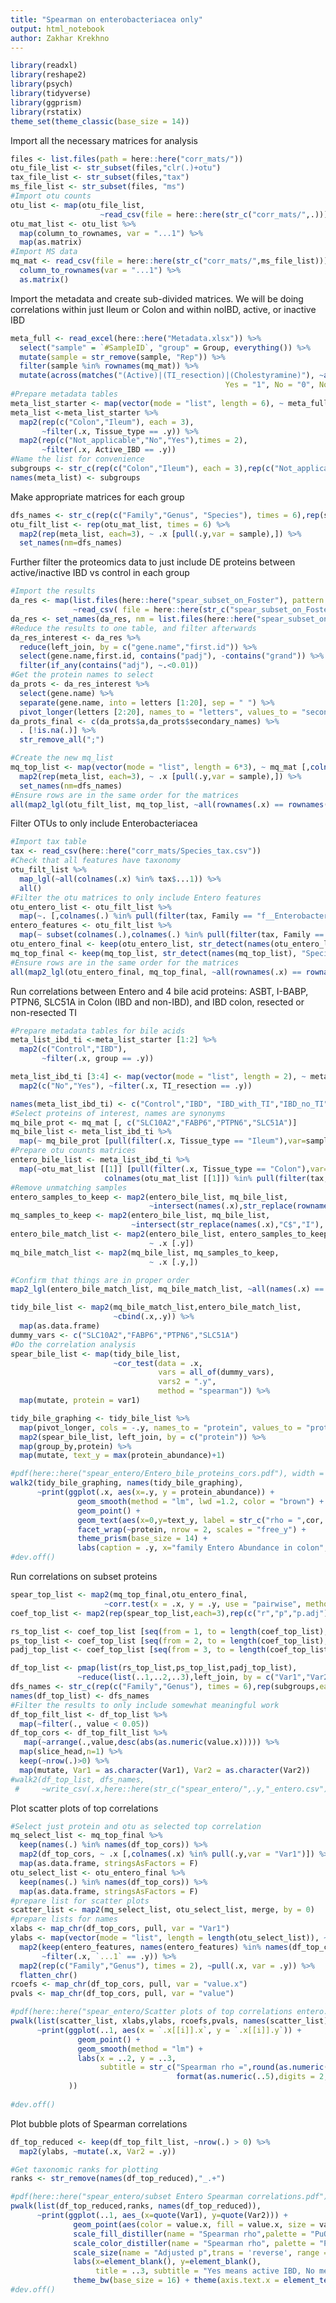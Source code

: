 ```yaml
---
title: "Spearman on enterobacteriacea only"
output: html_notebook
author: Zakhar Krekhno
---
```


```r
library(readxl)
library(reshape2)
library(psych)
library(tidyverse)
library(ggprism)
library(rstatix)
theme_set(theme_classic(base_size = 14))
```

Import all the necessary matrices for analysis
```r
files <- list.files(path = here::here("corr_mats/"))
otu_file_list <- str_subset(files,"clr(.)+otu")
tax_file_list <- str_subset(files,"tax")
ms_file_list <- str_subset(files, "ms")
#Import otu counts
otu_list <- map(otu_file_list, 
                    ~read_csv(file = here::here(str_c("corr_mats/",.))))
otu_mat_list <- otu_list %>% 
  map(column_to_rownames, var = "...1") %>% 
  map(as.matrix)
#Import MS data
mq_mat <- read_csv(file = here::here(str_c("corr_mats/",ms_file_list))) %>% 
  column_to_rownames(var = "...1") %>% 
  as.matrix()
```

Import the metadata and create sub-divided matrices.
We will be doing correlations within just Ileum or Colon and within noIBD, active, or inactive IBD
```r
meta_full <- read_excel(here::here("Metadata.xlsx")) %>% 
  select("sample" = `#SampleID`, "group" = Group, everything()) %>% 
  mutate(sample = str_remove(sample, "Rep")) %>% 
  filter(sample %in% rownames(mq_mat)) %>% 
  mutate(across(matches("(Active)|(TI_resection)|(Cholestyramine)"), ~as.character(fct_recode(as_factor(.x), 
                                                Yes = "1", No = "0", Not_applicable = "NA"))))
#Prepare metadata tables
meta_list_starter <- map(vector(mode = "list", length = 6), ~ meta_full)
meta_list <-meta_list_starter %>% 
  map2(rep(c("Colon","Ileum"), each = 3), 
       ~filter(.x, Tissue_type == .y)) %>% 
  map2(rep(c("Not_applicable","No","Yes"),times = 2), 
       ~filter(.x, Active_IBD == .y))
#Name the list for convenience
subgroups <- str_c(rep(c("Colon","Ileum"), each = 3),rep(c("Not_applicable","No","Yes"),times = 2), sep = "_")
names(meta_list) <- subgroups
```

Make appropriate matrices for each group
```r
dfs_names <- str_c(rep(c("Family","Genus", "Species"), times = 6),rep(subgroups,each = 3), sep = "_")
otu_filt_list <- rep(otu_mat_list, times = 6) %>% 
  map2(rep(meta_list, each=3), ~ .x [pull(.y,var = sample),]) %>% 
  set_names(nm=dfs_names)
```

Further filter the proteomics data to just include DE proteins between active/inactive IBD vs control in each group
```r
#Import the results
da_res <- map(list.files(here::here("spear_subset_on_Foster"), pattern = "full_"),
              ~read_csv( file = here::here(str_c("spear_subset_on_Foster/",.)))) 
da_res <- set_names(da_res, nm = list.files(here::here("spear_subset_on_Foster"), pattern = "full_"))
#Reduce the results to one table, and filter afterwards
da_res_interest <- da_res %>% 
  reduce(left_join, by = c("gene.name","first.id")) %>% 
  select(gene.name,first.id, contains("padj"), -contains("grand")) %>% 
  filter(if_any(contains("adj"), ~.<0.01))
#Get the protein names to select
da_prots <- da_res_interest %>% 
  select(gene.name) %>% 
  separate(gene.name, into = letters [1:20], sep = " ") %>% 
  pivot_longer(letters [2:20], names_to = "letters", values_to = "secondary_names")
da_prots_final <- c(da_prots$a,da_prots$secondary_names) %>% 
  . [!is.na(.)] %>% 
  str_remove_all(";")

#Create the new mq_list
mq_top_list <- map(vector(mode = "list", length = 6*3), ~ mq_mat [,colnames(mq_mat) %in% da_prots_final]) %>% 
  map2(rep(meta_list, each=3), ~ .x [pull(.y,var = sample),]) %>% 
  set_names(nm=dfs_names)
#Ensure rows are in the same order for the matrices
all(map2_lgl(otu_filt_list, mq_top_list, ~all(rownames(.x) == rownames(.y))))
```

Filter OTUs to only include Enterobacteriacea

```r
#Import tax table
tax <- read_csv(here::here("corr_mats/Species_tax.csv"))
#Check that all features have taxonomy
otu_filt_list %>% 
  map_lgl(~all(colnames(.x) %in% tax$...1)) %>% 
  all()
#Filter the otu matrices to only include Entero features
otu_entero_list <- otu_filt_list %>% 
  map(~. [,colnames(.) %in% pull(filter(tax, Family == "f__Enterobacteriaceae"), var = "...1")])
entero_features <- otu_filt_list %>% 
  map(~ subset(colnames(.),colnames(.) %in% pull(filter(tax, Family == "f__Enterobacteriaceae"), var = "...1")))
otu_entero_final <- keep(otu_entero_list, str_detect(names(otu_entero_list), "Species", negate = T))
mq_top_final <- keep(mq_top_list, str_detect(names(mq_top_list), "Species", negate = T))
#Ensure rows are in the same order for the matrices
all(map2_lgl(otu_entero_final, mq_top_final, ~all(rownames(.x) == rownames(.y))))
```


Run correlations between Entero and 4 bile acid proteins: ASBT,   I-BABP, PTPN6,    SLC51A in Colon (IBD and non-IBD), and IBD colon, resected or non-resected TI
    
```r
#Prepare metadata tables for bile acids
meta_list_ibd_ti <-meta_list_starter [1:2] %>% 
  map2(c("Control","IBD"),
       ~filter(.x, group == .y)) 

meta_list_ibd_ti [3:4] <- map(vector(mode = "list", length = 2), ~ meta_list_ibd_ti [[2]]) %>% 
  map2(c("No","Yes"), ~filter(.x, TI_resection == .y))

names(meta_list_ibd_ti) <- c("Control","IBD", "IBD_with_TI","IBD_no_TI")
#Select proteins of interest, names are synonyms
mq_bile_prot <- mq_mat [, c("SLC10A2","FABP6","PTPN6","SLC51A")]
mq_bile_list <- meta_list_ibd_ti %>% 
  map(~ mq_bile_prot [pull(filter(.x, Tissue_type == "Ileum"),var=sample),])
#Prepare otu counts matrices
entero_bile_list <- meta_list_ibd_ti %>% 
  map(~otu_mat_list [[1]] [pull(filter(.x, Tissue_type == "Colon"),var=sample), 
                     colnames(otu_mat_list [[1]]) %in% pull(filter(tax, Family == "f__Enterobacteriaceae"), var = "...1")])
#Remove unmatching samples
entero_samples_to_keep <- map2(entero_bile_list, mq_bile_list,
                               ~intersect(names(.x),str_replace(rownames(.y),"I$","C")))
mq_samples_to_keep <- map2(entero_bile_list, mq_bile_list,
                           ~intersect(str_replace(names(.x),"C$","I"), rownames(.y)))
entero_bile_match_list <- map2(entero_bile_list, entero_samples_to_keep,
                               ~ .x [.y])
mq_bile_match_list <- map2(mq_bile_list, mq_samples_to_keep,
                               ~ .x [.y,])

#Confirm that things are in proper order
map2_lgl(entero_bile_match_list, mq_bile_match_list, ~all(names(.x) == str_replace(rownames(.y),"I$","C")))

tidy_bile_list <- map2(mq_bile_match_list,entero_bile_match_list,
                       ~cbind(.x,.y)) %>%
  map(as.data.frame)
dummy_vars <- c("SLC10A2","FABP6","PTPN6","SLC51A")
#Do the correlation analysis
spear_bile_list <- map(tidy_bile_list, 
                       ~cor_test(data = .x, 
                                 vars = all_of(dummy_vars), 
                                 vars2 = ".y",
                                 method = "spearman")) %>% 
  map(mutate, protein = var1) 

tidy_bile_graphing <- tidy_bile_list %>% 
  map(pivot_longer, cols = -.y, names_to = "protein", values_to = "protein_abundance") %>% 
  map2(spear_bile_list, left_join, by = c("protein")) %>% 
  map(group_by,protein) %>% 
  map(mutate, text_y = max(protein_abundance)+1)

#pdf(here::here("spear_entero/Entero_bile_proteins_cors.pdf"), width = 8, height = 6)
walk2(tidy_bile_graphing, names(tidy_bile_graphing),
      ~print(ggplot(.x, aes(x=.y, y = protein_abundance)) +
               geom_smooth(method = "lm", lwd =1.2, color = "brown") +
               geom_point() + 
               geom_text(aes(x=0,y=text_y, label = str_c("rho = ",cor, "; p = ",round(p,2))), size = 4) +
               facet_wrap(~protein, nrow = 2, scales = "free_y") +
               theme_prism(base_size = 14) +
               labs(caption = .y, x="family Entero Abundance in colon", y = "Protein abundance in ileum")))
#dev.off()

```




Run correlations on subset proteins

```r
spear_top_list <- map2(mq_top_final,otu_entero_final,
                     ~corr.test(x = .x, y = .y, use = "pairwise", method="spearman", adjust="BH", ci=FALSE))
coef_top_list <- map2(rep(spear_top_list,each=3),rep(c("r","p","p.adj"),times = length(spear_top_list)), ~melt(.x [.y]))

rs_top_list <- coef_top_list [seq(from = 1, to = length(coef_top_list), by = 3)]
ps_top_list <- coef_top_list [seq(from = 2, to = length(coef_top_list), by = 3)]
padj_top_list <- coef_top_list [seq(from = 3, to = length(coef_top_list), by = 3)]

df_top_list <- pmap(list(rs_top_list,ps_top_list,padj_top_list),
               ~reduce(list(..1,..2,..3),left_join, by = c("Var1","Var2")))
dfs_names <- str_c(rep(c("Family","Genus"), times = 6),rep(subgroups,each = 2), sep = "_")
names(df_top_list) <- dfs_names
#Filter the results to only include somewhat meaningful work
df_top_filt_list <- df_top_list %>% 
  map(~filter(., value < 0.05))
df_top_cors <- df_top_filt_list %>% 
   map(~arrange(.,value,desc(abs(as.numeric(value.x))))) %>% 
  map(slice_head,n=1) %>% 
  keep(~nrow(.)>0) %>% 
  map(mutate, Var1 = as.character(Var1), Var2 = as.character(Var2))
#walk2(df_top_list, dfs_names,
 #     ~write_csv(.x,here::here(str_c("spear_entero/",.y,"_entero.csv"))))

```

Plot scatter plots of top correlations

```r
#Select just protein and otu as selected top correlation
mq_select_list <- mq_top_final %>% 
  keep(names(.) %in% names(df_top_cors)) %>% 
  map2(df_top_cors, ~ .x [,colnames(.x) %in% pull(.y,var = "Var1")]) %>%  
  map(as.data.frame, stringsAsFactors = F)
otu_select_list <- otu_entero_final %>% 
  keep(names(.) %in% names(df_top_cors)) %>%  
  map(as.data.frame, stringsAsFactors = F)
#prepare list for scatter plots
scatter_list <- map2(mq_select_list, otu_select_list, merge, by = 0)
#prepare lists for names
xlabs <- map_chr(df_top_cors, pull, var = "Var1")
ylabs <- map(vector(mode = "list", length = length(otu_select_list)), ~ tax) %>% 
  map2(keep(entero_features, names(entero_features) %in% names(df_top_cors)),
       ~filter(.x, `...1` == .y)) %>% 
  map2(rep(c("Family","Genus"), times = 2), ~pull(.x, var = .y)) %>% 
  flatten_chr()
rcoefs <- map_chr(df_top_cors, pull, var = "value.x")
pvals <- map_chr(df_top_cors, pull, var = "value")

#pdf(here::here("spear_entero/Scatter plots of top correlations entero.pdf"))
pwalk(list(scatter_list, xlabs,ylabs, rcoefs,pvals, names(scatter_list)), 
      ~print(ggplot(..1, aes(x = `.x[[i]].x`, y = `.x[[i]].y`)) +
               geom_point() +
               geom_smooth(method = "lm") + 
               labs(x = ..2, y = ..3, 
                    subtitle = str_c("Spearman rho =",round(as.numeric(..4),2)," Adjusted p=",
                                     format(as.numeric(..5),digits = 2, scientific = T)), title = ..6)
             ))
  
#dev.off()
```
Plot bubble plots of Spearman correlations
```r
df_top_reduced <- keep(df_top_filt_list, ~nrow(.) > 0) %>% 
  map2(ylabs, ~mutate(.x, Var2 = .y))

#Get taxonomic ranks for plotting
ranks <- str_remove(names(df_top_reduced),"_.+")

#pdf(here::here("spear_entero/subset Entero Spearman correlations.pdf"), height = 6, width = 8)
pwalk(list(df_top_reduced,ranks, names(df_top_reduced)),
      ~print(ggplot(..1, aes_(x=quote(Var1), y=quote(Var2))) +
              geom_point(aes(color = value.x, fill = value.x, size = value), alpha = 0.6, shape = 21) +
              scale_fill_distiller(name = "Spearman rho",palette = "PuOr", breaks = c(-0.6,-0.4,-0.2,0,0.2,0.4,0.6)) +
              scale_color_distiller(name = "Spearman rho", palette = "PuOr",breaks = c(-0.6,-0.4,-0.2,0,0.2,0.4,0.6)) +
              scale_size(name = "Adjusted p",trans = 'reverse', range = c(5,8)) +
              labs(x=element_blank(), y=element_blank(),
                   title = ..3, subtitle = "Yes means active IBD, No means inactive,\nNot applicable is control") +
              theme_bw(base_size = 16) + theme(axis.text.x = element_text(angle = 45, hjust = 0.9))))
#dev.off()
```

